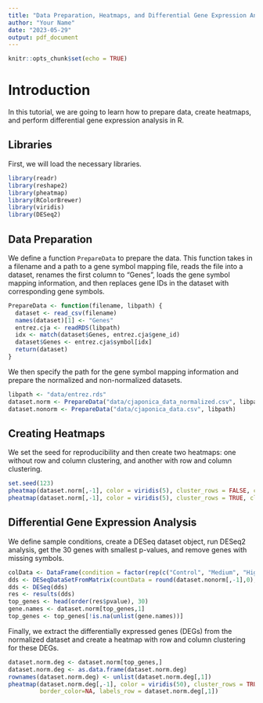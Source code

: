 ```yaml
---
title: "Data Preparation, Heatmaps, and Differential Gene Expression Analysis"
author: "Your Name"
date: "2023-05-29"
output: pdf_document
---
```


```r
knitr::opts_chunk$set(echo = TRUE)
```

# Introduction

In this tutorial, we are going to learn how to prepare data, create heatmaps, and perform differential gene expression analysis in R. 

## Libraries

First, we will load the necessary libraries.

```r
library(readr)
library(reshape2)
library(pheatmap)
library(RColorBrewer)
library(viridis)
library(DESeq2)
```

## Data Preparation

We define a function `PrepareData` to prepare the data. This function takes in a filename and a path to a gene symbol mapping file, reads the file into a dataset, renames the first column to "Genes", loads the gene symbol mapping information, and then replaces gene IDs in the dataset with corresponding gene symbols.

```r
PrepareData <- function(filename, libpath) {
  dataset <- read_csv(filename)
  names(dataset)[1] <- "Genes"
  entrez.cja <- readRDS(libpath)
  idx <- match(dataset$Genes, entrez.cja$gene_id)
  dataset$Genes <- entrez.cja$symbol[idx]
  return(dataset) 
}
```

We then specify the path for the gene symbol mapping information and prepare the normalized and non-normalized datasets.

```r
libpath <- "data/entrez.rds"
dataset.norm <- PrepareData("data/cjaponica_data_normalized.csv", libpath)
dataset.nonorm <- PrepareData("data/cjaponica_data.csv", libpath)
```

## Creating Heatmaps

We set the seed for reproducibility and then create two heatmaps: one without row and column clustering, and another with row and column clustering.

```r
set.seed(123)
pheatmap(dataset.norm[,-1], color = viridis(5), cluster_rows = FALSE, cluster_cols = FALSE, fontsize_number = 1, border_color=NA)
pheatmap(dataset.norm[,-1], color = viridis(5), cluster_rows = TRUE, cluster_cols = TRUE, fontsize_number = 1, border_color=NA)
```

## Differential Gene Expression Analysis

We define sample conditions, create a DESeq dataset object, run DESeq2 analysis, get the 30 genes with smallest p-values, and remove genes with missing symbols. 

```r
colData <- DataFrame(condition = factor(rep(c("Control", "Medium", "High"), each = 5)))
dds <- DESeqDataSetFromMatrix(countData = round(dataset.nonorm[,-1],0), colData = colData, design = ~ condition)
dds <- DESeq(dds)
res <- results(dds)
top_genes <- head(order(res$pvalue), 30)
gene.names <- dataset.norm[top_genes,1]
top_genes <- top_genes[!is.na(unlist(gene.names))]
```

Finally, we extract the differentially expressed genes (DEGs) from the normalized dataset and create a heatmap with row and column clustering for these DEGs.

```r
dataset.norm.deg <- dataset.norm[top_genes,]
dataset.norm.deg <- as.data.frame(dataset.norm.deg)
rownames(dataset.norm.deg) <- unlist(dataset.norm.deg[,1])
pheatmap(dataset.norm.deg[,-1], color = viridis(50), cluster_rows = TRUE, cluster_cols = TRUE, fontsize_number = 1, 
         border_color=NA, labels_row = dataset.norm.deg[,1])
```